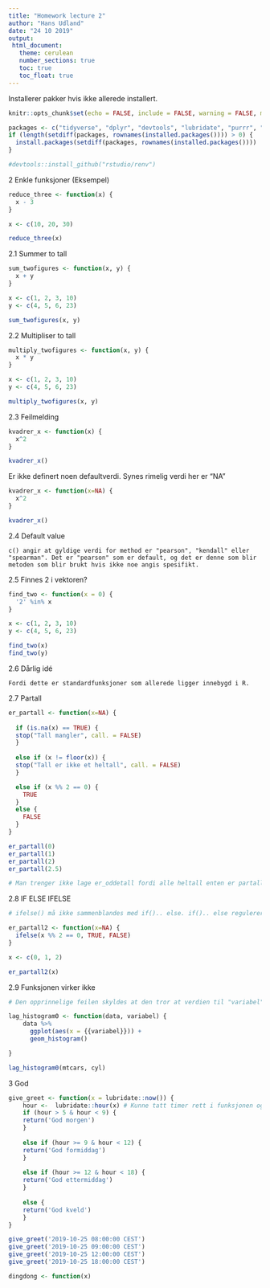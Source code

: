 ```yaml
---
title: "Homework lecture 2"
author: "Hans Udland"
date: "24 10 2019"
output: 
 html_document:
   theme: cerulean
   number_sections: true
   toc: true
   toc_float: true
---
```


Installerer pakker hvis ikke allerede installert.

```r
knitr::opts_chunk$set(echo = FALSE, include = FALSE, warning = FALSE, message = FALSE)

packages <- c("tidyverse", "dplyr", "devtools", "lubridate", "purrr", "asserttat", "checkmate", "ggplot")
if (length(setdiff(packages, rownames(installed.packages()))) > 0) {
  install.packages(setdiff(packages, rownames(installed.packages())))  
}

#devtools::install_github("rstudio/renv")

```

2 Enkle funksjoner (Eksempel)

```r

reduce_three <- function(x) {
  x - 3
}

x <- c(10, 20, 30)

reduce_three(x)

```

2.1 Summer to tall

```r

sum_twofigures <- function(x, y) {
  x + y
}

x <- c(1, 2, 3, 10)
y <- c(4, 5, 6, 23)

sum_twofigures(x, y)

```

2.2 Multipliser to tall

```r

multiply_twofigures <- function(x, y) {
  x * y
}

x <- c(1, 2, 3, 10)
y <- c(4, 5, 6, 23)

multiply_twofigures(x, y)

```

2.3 Feilmelding

```r

kvadrer_x <- function(x) {
  x^2
}

kvadrer_x()

```

Er ikke definert noen defaultverdi. Synes rimelig verdi her er "NA"

```r

kvadrer_x <- function(x=NA) {
  x^2
}

kvadrer_x()

```

2.4 Default value
```{} 
c() angir at gyldige verdi for method er "pearson", "kendall" eller "spearman". Det er "pearson" som er default, og det er denne som blir metoden som blir brukt hvis ikke noe angis spesifikt.

```

2.5 Finnes 2 i vektoren?

```r

find_two <- function(x = 0) {
  '2' %in% x
}

x <- c(1, 2, 3, 10)
y <- c(4, 5, 6, 23)

find_two(x)
find_two(y)

```

2.6 Dårlig idé

```{} 
Fordi dette er standardfunksjoner som allerede ligger innebygd i R.

```

2.7 Partall

```r

er_partall <- function(x=NA) {
  
  if (is.na(x) == TRUE) {
  stop("Tall mangler", call. = FALSE)
  }
  
  else if (x != floor(x)) {
  stop("Tall er ikke et heltall", call. = FALSE)
  }

  else if (x %% 2 == 0) {
    TRUE
  } 
  else { 
    FALSE 
  }
}

er_partall(0)
er_partall(1)
er_partall(2)
er_partall(2.5)

# Man trenger ikke lage er_oddetall fordi alle heltall enten er partall eller oddetall. Man får FALSE hvis det er et oddetall. 

```

2.8 IF ELSE IFELSE

```r

# ifelse() må ikke sammenblandes med if().. else. if().. else regulerer hvilken del av koden som skal kjøres, mens ifelse() tester en vektor hvor feks en logisk test (true, false) er i det første elementet, verdien som returneres hvis logisk test gir TRUE i det andre elementet og FALSE i det tredje elementet. feks:   

er_partall2 <- function(x=NA) {
  ifelse(x %% 2 == 0, TRUE, FALSE)
}

x <- c(0, 1, 2)

er_partall2(x)

```

2.9 Funksjonen virker ikke


```r

# Den opprinnelige feilen skyldes at den tror at verdien til "variabel" er et objekt og ikke navn på kolonnen. Man må bruke {{}} rundt variabel for å tvinge frem riktig behandling av R.

lag_histogram0 <- function(data, variabel) {
    data %>%
      ggplot(aes(x = {{variabel}})) + 
      geom_histogram()

}

lag_histogram0(mtcars, cyl)

```

3 God

```r

give_greet <- function(x = lubridate::now()) {
    hour <-  lubridate::hour(x) # Kunne tatt timer rett i funksjonen også
    if (hour > 5 & hour < 9) {
    return('God morgen')
    }
    
    else if (hour >= 9 & hour < 12) {
    return('God formiddag')
    }
    
    else if (hour >= 12 & hour < 18) {
    return('God ettermiddag')
    }
    
    else {
    return('God kveld')
    }
}

give_greet('2019-10-25 08:00:00 CEST')
give_greet('2019-10-25 09:00:00 CEST')
give_greet('2019-10-25 12:00:00 CEST')
give_greet('2019-10-25 18:00:00 CEST')

```

```r

dingdong <- function(x)

```

